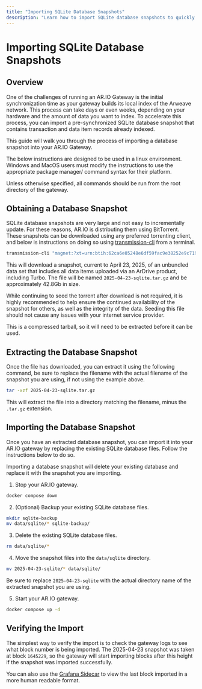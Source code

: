 ```yaml
---
title: "Importing SQLite Database Snapshots"
description: "Learn how to import SQLite database snapshots to quickly bootstrap your AR.IO Gateway and reduce synchronization time."
---
```


# Importing SQLite Database Snapshots

## Overview

One of the challenges of running an AR.IO Gateway is the initial synchronization time as your gateway builds its local index of the Arweave network. This process can take days or even weeks, depending on your hardware and the amount of data you want to index. To accelerate this process, you can import a pre-synchronized SQLite database snapshot that contains transaction and data item records already indexed.

This guide will walk you through the process of importing a database snapshot into your AR.IO Gateway.

<Callout type="info" title="Note">
The below instructions are designed to be used in a linux environment. Windows and MacOS users must modify the instructions to use the appropriate package manager/ command syntax for their platform.

Unless otherwise specified, all commands should be run from the root directory of the gateway.

</Callout>

## Obtaining a Database Snapshot

SQLite database snapshots are very large and not easy to incrementally update. For these reasons, AR.IO is distributing them using BitTorrent. These snapshots can be downloaded using any preferred torrenting client, and below is instructions on doing so using [transmission-cli](https://github.com/transmission/transmission) from a terminal.

```bash
transmission-cli "magnet:?xt=urn:btih:62ca6e05248e6df59fac9e38252e9c71951294ed&dn=2025-04-23-sqlite.tar.gz&tr=udp%3A%2F%2Ftracker.opentrackr.org%3A1337%2Fannounce&tr=http%3A%2F%2Ftracker.opentrackr.org%3A1337%2Fannounce&tr=udp%3A%2F%2Fopen.demonii.com%3A1337%2Fannounce&tr=udp%3A%2F%2Ftracker.torrent.eu.org%3A451%2Fannounce&tr=udp%3A%2F%2Fp4p.arenabg.com%3A1337%2Fannounce&tr=https%3A%2F%2Ftracker.bt4g.com%3A443%2Fannounce"
```

This will download a snapshot, current to April 23, 2025, of an unbundled data set that includes all data items uploaded via an ArDrive product, including Turbo. The file will be named `2025-04-23-sqlite.tar.gz` and be approximately 42.8Gb in size.

<Callout type="info" title="Note">
  While continuing to seed the torrent after download is not required, it is
  highly recommended to help ensure the continued availability of the snapshot
  for others, as well as the integrity of the data. Seeding this file should not
  cause any issues with your internet service provider.
</Callout>

This is a compressed tarball, so it will need to be extracted before it can be used.

## Extracting the Database Snapshot

Once the file has downloaded, you can extract it using the following command, be sure to replace the filename with the actual filename of the snapshot you are using, if not using the example above.

```bash
tar -xzf 2025-04-23-sqlite.tar.gz
```

This will extract the file into a directory matching the filename, minus the `.tar.gz` extension.

## Importing the Database Snapshot

Once you have an extracted database snapshot, you can import it into your AR.IO gateway by replacing the existing SQLite database files. Follow the instructions below to do so.

<Callout type="warning" title="IMPORTANT">
  Importing a database snapshot will delete your existing database and replace
  it with the snapshot you are importing.
</Callout>

1. Stop your AR.IO gateway.

```bash
docker compose down
```

2. (Optional) Backup your existing SQLite database files.

```bash
mkdir sqlite-backup
mv data/sqlite/* sqlite-backup/
```

3. Delete the existing SQLite database files.

```bash
rm data/sqlite/*
```

4. Move the snapshot files into the `data/sqlite` directory.

```bash
mv 2025-04-23-sqlite/* data/sqlite/
```

Be sure to replace `2025-04-23-sqlite` with the actual directory name of the extracted snapshot you are using.

5. Start your AR.IO gateway.

```bash
docker compose up -d
```

## Verifying the Import

The simplest way to verify the import is to check the gateway logs to see what block number is being imported. The 2025-04-23 snapshot was taken at block `1645229`, so the gateway will start importing blocks after this height if the snapshot was imported successfully.

You can also use the [Grafana Sidecar](/gateways/grafana) to view the last block imported in a more human readable format.

